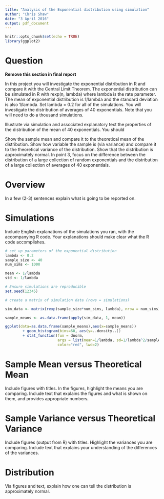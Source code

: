 ```yaml
---
title: "Analysis of the Exponential distribution using simulation"
author: "Chris Shaw"
date: "3 April 2016"
output: pdf_document
---
```


```r
knitr::opts_chunk$set(echo = TRUE)
library(ggplot2)
```


# Question

**Remove this section in final report**

In this project you will investigate the exponential distribution in R and compare it with the Central Limit Theorem. The exponential distribution can be simulated in R with rexp(n, lambda) where lambda is the rate parameter. The mean of exponential distribution is 1/lambda and the standard deviation is also 1/lambda. Set lambda = 0.2 for all of the simulations. You will investigate the distribution of averages of 40 exponentials. Note that you will need to do a thousand simulations.

Illustrate via simulation and associated explanatory text the properties of the distribution of the mean of 40 exponentials. You should

Show the sample mean and compare it to the theoretical mean of the distribution.
Show how variable the sample is (via variance) and compare it to the theoretical variance of the distribution.
Show that the distribution is approximately normal.
In point 3, focus on the difference between the distribution of a large collection of random exponentials and the distribution of a large collection of averages of 40 exponentials.

# Overview

In a few (2-3) sentences explain what is going to be reported on.

# Simulations

Include English explanations of the simulations you ran, with the accompanying R code. Your explanations should make clear what the R code accomplishes.


```r

# set up parameters of the exponential distribution
lambda <- 0.2
sample_size <- 40
num_sims <- 1000

mean <- 1/lambda
std <- 1/lambda

# Ensure simulations are reproducible
set.seed(12345)

# create a matrix of simulation data (rows = simulations)

sim_data <- matrix(rexp(sample_size*num_sims, lambda), nrow = num_sims)

sample_means <- as.data.frame(apply(sim_data, 1, mean))

ggplot(data=as.data.frame(sample_means),aes(x=sample_means)) 
        + geom_histogram(bins=60, aes(y=..density..))
        + stat_function(fun = dnorm, 
                        args = list(mean=1/lambda, sd=1/lambda^2/sample_size), 
                        color="red", lwd=2)

```






# Sample Mean versus Theoretical Mean

Include figures with titles. In the figures, highlight the means you are comparing. Include text that explains the figures and what is shown on them, and provides appropriate numbers.

# Sample Variance versus Theoretical Variance
Include figures (output from R) with titles. Highlight the variances you are comparing. Include text that explains your understanding of the differences of the variances.

# Distribution

Via figures and text, explain how one can tell the distribution is approximately normal.


